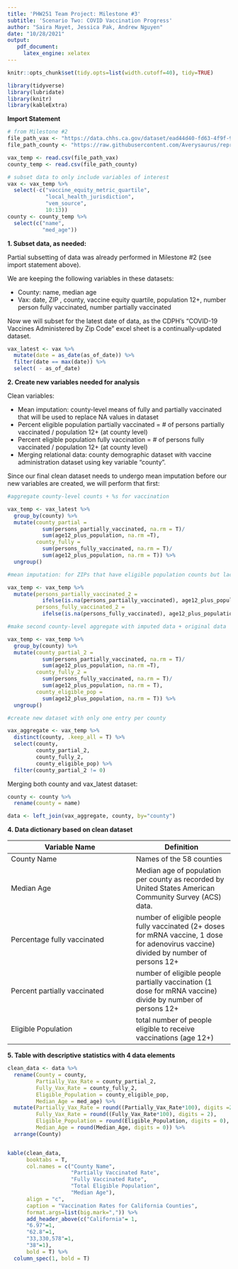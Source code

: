 ```yaml
---
title: 'PHW251 Team Project: Milestone #3'
subtitle: 'Scenario Two: COVID Vaccination Progress'
author: "Saira Mayet, Jessica Pak, Andrew Nguyen"
date: "10/28/2021"
output:
   pdf_document:
     latex_engine: xelatex
---
```


```r
knitr::opts_chunk$set(tidy.opts=list(width.cutoff=40), tidy=TRUE)

library(tidyverse)
library(lubridate)
library(knitr)
library(kableExtra)
```

**Import Statement**

```r

# from Milestone #2
file_path_vax <- "https://data.chhs.ca.gov/dataset/ead44d40-fd63-4f9f-950a-3b0111074de8/resource/ec32eece-7474-4488-87f0-6e91cb577458/download/covid19vaccinesbyzipcode_test.csv"
file_path_county <- "https://raw.githubusercontent.com/Averysaurus/reproducable_examples-/main/ca_county_demographics.csv"

vax_temp <- read.csv(file_path_vax)
county_temp <- read.csv(file_path_county)

# subset data to only include variables of interest
vax <- vax_temp %>% 
  select(-c("vaccine_equity_metric_quartile", 
            "local_health_jurisdiction", 
            "vem_source", 
            10:13))
county <- county_temp %>% 
  select(c("name", 
           "med_age"))
```
\newpage
**1. Subset data, as needed:**

Partial subsetting of data was already performed in Milestone #2 (see import statement above).

We are keeping the following variables in these datasets:

- County: name, median age
- Vax: date, ZIP , county, vaccine equity quartile, population 12+, number person fully vaccinated, number partially vaccinated

Now we will subset for the latest date of data, as the CDPH's "COVID-19 Vaccines Administered by Zip Code" excel sheet is a continually-updated dataset.
```r
vax_latest <- vax %>%
  mutate(date = as_date(as_of_date)) %>%
  filter(date == max(date)) %>%
  select( - as_of_date)
```


\newpage    
**2. Create new variables needed for analysis**

Clean variables:

- Mean imputation: county-level means of fully and partially vaccinated that will be used to replace NA values in dataset
- Percent eligible population partially vaccinated = # of persons partially vaccinated / population 12+ (at county level)
- Percent eligible population fully vaccination = # of persons fully vaccinated / population 12+ (at county level)
- Merging relational data: county demographic dataset with vaccine administration dataset using key variable "county". 


Since our final clean dataset needs to undergo mean imputation before our new variables are created, we will perform that first:

```r

#aggregate county-level counts + %s for vaccination

vax_temp <- vax_latest %>%
  group_by(county) %>%
  mutate(county_partial = 
           sum(persons_partially_vaccinated, na.rm = T)/
           sum(age12_plus_population, na.rm =T),
         county_fully = 
           sum(persons_fully_vaccinated, na.rm = T)/
           sum(age12_plus_population, na.rm = T)) %>%
  ungroup()

#mean imputation: for ZIPs that have eligible population counts but lack vaccination numbers

vax_temp <- vax_temp %>%
  mutate(persons_partially_vaccinated_2 = 
           ifelse(is.na(persons_partially_vaccinated), age12_plus_population*county_partial, persons_partially_vaccinated),
         persons_fully_vaccinated_2 = 
           ifelse(is.na(persons_fully_vaccinated), age12_plus_population*county_fully, persons_fully_vaccinated))

#make second county-level aggregate with imputed data + original data

vax_temp <- vax_temp %>%
  group_by(county) %>%
  mutate(county_partial_2 = 
           sum(persons_partially_vaccinated, na.rm = T)/
           sum(age12_plus_population, na.rm =T),
         county_fully_2 = 
           sum(persons_fully_vaccinated, na.rm = T)/
           sum(age12_plus_population, na.rm = T),
         county_eligible_pop = 
           sum(age12_plus_population, na.rm = T)) %>%
  ungroup()

#create new dataset with only one entry per county

vax_aggregate <- vax_temp %>%
  distinct(county, .keep_all = T) %>%
  select(county, 
         county_partial_2, 
         county_fully_2, 
         county_eligible_pop) %>%
  filter(county_partial_2 != 0)
```

Merging both county and vax_latest dataset:
```r
county <- county %>%
  rename(county = name)

data <- left_join(vax_aggregate, county, by="county") 
```

\newpage 
**4. Data dictionary based on clean dataset** 


**Variable Name** | **Definition** 
--------------|-----------
County Name   | Names of the 58 counties
Median Age    | Median age of population per county as recorded by United States American Community Survey (ACS) data.
Percentage fully vaccinated | number of eligible people fully vaccinated (2+ doses for mRNA vaccine, 1 dose for adenovirus vaccine) divided by number of persons 12+ 
Percent partially vaccinated | number of eligible people partially vaccination (1 dose for mRNA vaccine) divide by number of persons 12+ 
Eligible Population | total number of people eligible to receive vaccinations (age 12+)

\newpage
**5. Table with descriptive statistics with 4 data elements**

```r

clean_data <- data %>% 
  rename(County = county,
         Partially_Vax_Rate = county_partial_2,
         Fully_Vax_Rate = county_fully_2,
         Eligible_Population = county_eligible_pop,
         Median_Age = med_age) %>% 
  mutate(Partially_Vax_Rate = round((Partially_Vax_Rate*100), digits =2),
         Fully_Vax_Rate = round((Fully_Vax_Rate*100), digits = 2),
         Eligible_Population = round(Eligible_Population, digits = 0),
         Median_Age = round(Median_Age, digits = 0)) %>% 
  arrange(County)


kable(clean_data, 
      booktabs = T, 
      col.names = c("County Name", 
                    "Partially Vaccinated Rate", 
                    "Fully Vaccinated Rate", 
                    "Total Eligible Population", 
                    "Median Age"), 
      align = "c", 
      caption = "Vaccination Rates for California Counties",
      format.args=list(big.mark=",")) %>% 
      add_header_above(c("California"= 1,
      "6.97"=1,
      "62.8"=1,
      "33,330,578"=1,
      "38"=1),
      bold = T) %>%
  column_spec(1, bold = T)
  
```

